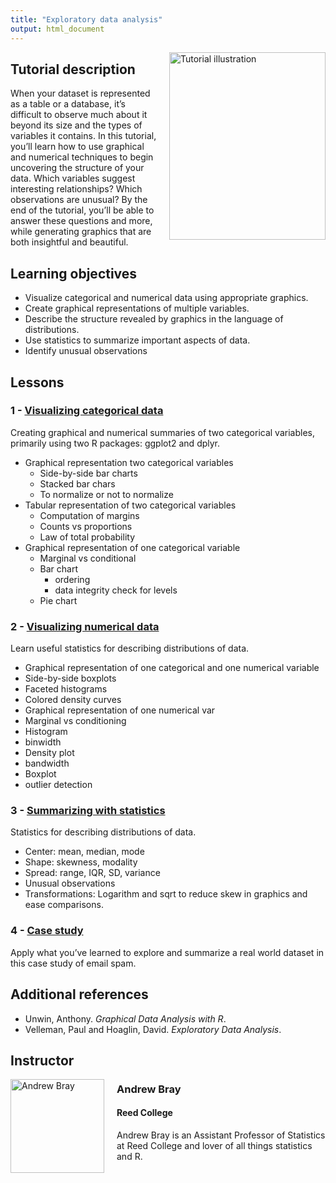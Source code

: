 ```yaml
---
title: "Exploratory data analysis"
output: html_document
---
```


<img style="float: right; margin: 0px 0px 20px 20px" src="../logo/openintro-hex.png" alt="Tutorial illustration" width="250" height="300">

## Tutorial description

When your dataset is represented as a table or a database, it's difficult to observe much about it beyond its size and the types of variables it contains. 
In this tutorial, you'll learn how to use graphical and numerical techniques to begin uncovering the structure of your data. Which variables suggest interesting relationships? Which observations are unusual? 
By the end of the tutorial, you'll be able to answer these questions and more, while generating graphics that are both insightful and beautiful.

## Learning objectives

* Visualize categorical and numerical data using appropriate graphics.
* Create graphical representations of multiple variables.
* Describe the structure revealed by graphics in the language of distributions.
* Use statistics to summarize important aspects of data.
* Identify unusual observations


## Lessons

### 1 - [Visualizing categorical data](https://openintro.shinyapps.io/ims-02-explore-01/)

Creating graphical and numerical summaries of two categorical variables, primarily using two R packages: ggplot2 and dplyr.

* Graphical representation two categorical variables
  * Side-by-side bar charts
  * Stacked bar chars
  * To normalize or not to normalize
* Tabular representation of two categorical variables
  * Computation of margins
  * Counts vs proportions
  * Law of total probability
* Graphical representation of one categorical variable
  * Marginal vs conditional
  * Bar chart
    * ordering
    * data integrity check for levels
  * Pie chart

### 2 - [Visualizing numerical data](https://openintro.shinyapps.io/ims-02-explore-02/)

Learn useful statistics for describing distributions of data.

* Graphical representation of one categorical and one numerical variable
* Side-by-side boxplots
* Faceted histograms
* Colored density curves
* Graphical representation of one numerical var
* Marginal vs conditioning
* Histogram
* binwidth
* Density plot
* bandwidth
* Boxplot
* outlier detection

### 3 - [Summarizing with statistics](https://openintro.shinyapps.io/ims-02-explore-03/)

Statistics for describing distributions of data.

* Center: mean, median, mode
* Shape: skewness, modality
* Spread: range, IQR, SD, variance
* Unusual observations
* Transformations: Logarithm and sqrt to reduce skew in graphics and ease comparisons.

### 4 - [Case study](https://openintro.shinyapps.io/ims-02-explore-04/)

Apply what you've learned to explore and summarize a real world dataset in this case study of email spam.

## Additional references

* Unwin, Anthony. *Graphical Data Analysis with R*.
* Velleman, Paul and Hoaglin, David. *Exploratory Data Analysis*.

## Instructor

<img style="float: left; margin: 0px 20px 20px 0px" src="../instructor-photos/andrew.png" alt="Andrew Bray" width="150" height="150">

### Andrew Bray

#### Reed College

Andrew Bray is an Assistant Professor of Statistics at Reed College and lover of all things statistics and R.

